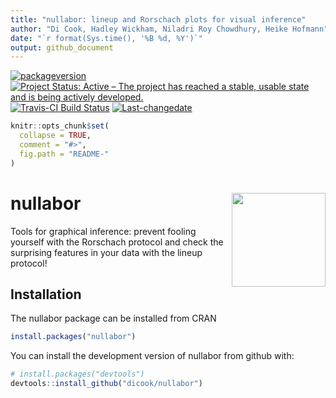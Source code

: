 ```yaml
---
title: "nullabor: lineup and Rorschach plots for visual inference"
author: "Di Cook, Hadley Wickham, Niladri Roy Chowdhury, Heike Hofmann"
date: "`r format(Sys.time(), '%B %d, %Y')`"
output: github_document
---
```



[![packageversion](https://img.shields.io/badge/Package%20version-0.0.1-orange.svg?style=flat-square)](commits/master)
[![Project Status: Active – The project has reached a stable, usable state and is being actively developed.](http://www.repostatus.org/badges/latest/active.svg)](http://www.repostatus.org/#active)
[![Travis-CI Build Status](https://travis-ci.org/dicook/nullabor.svg?branch=master)](https://travis-ci.org/dicook/nullabor)
[![Last-changedate](https://img.shields.io/badge/last%20change-`r gsub('-', '--', Sys.Date())`-yellowgreen.svg)](/commits/master)

<!-- README.md is generated from README.Rmd. Please edit that file -->

```r
knitr::opts_chunk$set(
  collapse = TRUE,
  comment = "#>",
  fig.path = "README-"
)
```

# nullabor <img src="man/figures/nullabor_hex.png" align="right" width="150" />

Tools for graphical inference: prevent fooling yourself with the Rorschach
protocol and check the surprising features in your data with the lineup
protocol!

## Installation

The nullabor package can be installed from CRAN

```r
install.packages("nullabor")
```

You can install the development version of nullabor from github with:

```r
# install.packages("devtools")
devtools::install_github("dicook/nullabor")
```



